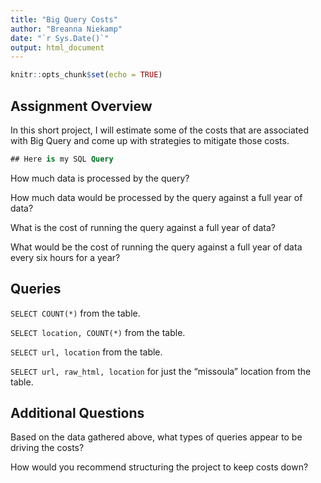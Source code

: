 ```yaml
---
title: "Big Query Costs"
author: "Breanna Niekamp"
date: "`r Sys.Date()`"
output: html_document
---
```


```r
knitr::opts_chunk$set(echo = TRUE)
```

## Assignment Overview

In this short project, I will estimate some of the costs that are associated with Big Query and come up with strategies to mitigate those costs. 

```sql
## Here is my SQL Query

```


How much data is processed by the query? 

How much data would be processed by the query against a full year of data? 

What is the cost of running the query against a full year of data? 

What would be the cost of running the query against a full year of data every six hours for a year?

## Queries
`SELECT COUNT(*)` from the table.

`SELECT location, COUNT(*)` from the table.

`SELECT url, location` from the table.

`SELECT url, raw_html, location` for just the "missoula" location from the table.

## Additional Questions
Based on the data gathered above, what types of queries appear to be driving the costs? 

How would you recommend structuring the project to keep costs down?